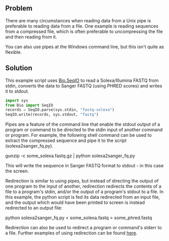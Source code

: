 == Problem ==

There are many circumstances when reading data from a Unix pipe is preferable to reading data from a file. One example is reading sequences from a compressed file, which is often preferable to uncompressing the file and then reading from it.

You can also use pipes at the Windows command line, but this isn't quite as flexible.

== Solution ==

This example script uses [[SeqIO|Bio.SeqIO]] to read a Solexa/Illumina FASTQ from stdin, converts the data to Sanger FASTQ (using PHRED scores) and writes it to stdout.

<source lang=python>
import sys
from Bio import SeqIO
records = SeqIO.parse(sys.stdin, "fastq-solexa")
SeqIO.write(records, sys.stdout, "fastq")
</source>

Pipes are a feature of the command line that enable the stdout output of a program or command to be directed to the stdin input of another command or program.  For example, the following shell command can be used to extract the compressed sequence and pipe it to the script (solexa2sanger_fq.py).

<bash>
gunzip -c some_solexa.fastq.gz | python solexa2sanger_fq.py
</bash>

This will write the sequence in Sanger FASTQ format to stdout - in this case the screen.

Redirection is similar to using pipes, but instead of directing the output of one program to the input of another, redirection redirects the contents of a file to a program's stdin, and/or the output of a program's stdout to a file. In this example, the python script is fed its data redirected from an input file, and the output which would have been printed to screen is instead redirected to an output file:

<bash>
python solexa2sanger_fq.py < some_solexa.fastq > some_phred.fastq
</bash>

Redirection can also be used to redirect a program or command's stderr to a file.  Further examples of using redirection can be found [http://tldp.org/HOWTO/Bash-Prog-Intro-HOWTO-3.html here].
